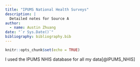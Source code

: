 ```yaml
---
title: "IPUMS National Health Surveys"
description: |
  Detailed notes for Source A
author:
  - name: Austin Zhuang 
date: "`r Sys.Date()`"
bibliography: bibliography.bib
---
```


```r
knitr::opts_chunk$set(echo = TRUE)
```

I used the IPUMS NHIS database for all my data[@IPUMS_NHIS]
